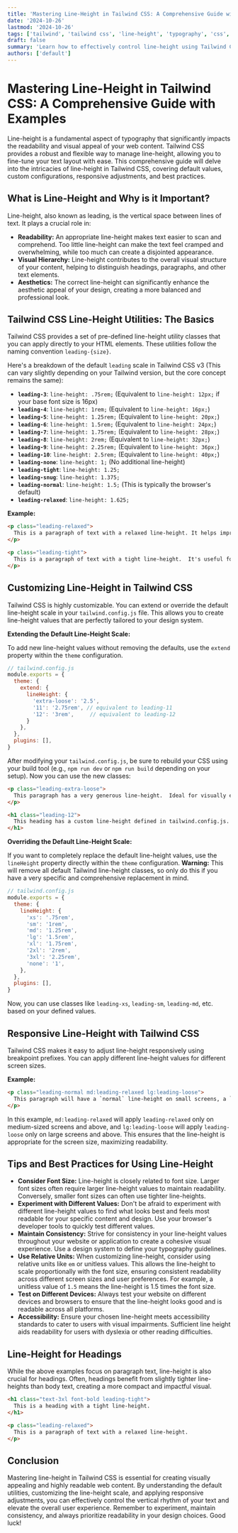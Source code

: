 ```yaml
---
title: 'Mastering Line-Height in Tailwind CSS: A Comprehensive Guide with Examples'
date: '2024-10-26'
lastmod: '2024-10-26'
tags: ['tailwind', 'tailwind css', 'line-height', 'typography', 'css', 'responsive design']
draft: false
summary: 'Learn how to effectively control line-height using Tailwind CSS utilities for enhanced readability and visual appeal. This comprehensive guide covers default values, custom configurations, responsive adjustments, and best practices for optimizing text layout.'
authors: ['default']
---
```


# Mastering Line-Height in Tailwind CSS: A Comprehensive Guide with Examples

Line-height is a fundamental aspect of typography that significantly impacts the readability and visual appeal of your web content. Tailwind CSS provides a robust and flexible way to manage line-height, allowing you to fine-tune your text layout with ease. This comprehensive guide will delve into the intricacies of line-height in Tailwind CSS, covering default values, custom configurations, responsive adjustments, and best practices.

## What is Line-Height and Why is it Important?

Line-height, also known as leading, is the vertical space between lines of text.  It plays a crucial role in:

*   **Readability:** An appropriate line-height makes text easier to scan and comprehend.  Too little line-height can make the text feel cramped and overwhelming, while too much can create a disjointed appearance.
*   **Visual Hierarchy:** Line-height contributes to the overall visual structure of your content, helping to distinguish headings, paragraphs, and other text elements.
*   **Aesthetics:**  The correct line-height can significantly enhance the aesthetic appeal of your design, creating a more balanced and professional look.

## Tailwind CSS Line-Height Utilities: The Basics

Tailwind CSS provides a set of pre-defined line-height utility classes that you can apply directly to your HTML elements. These utilities follow the naming convention `leading-{size}`.

Here's a breakdown of the default `leading` scale in Tailwind CSS v3 (This can vary slightly depending on your Tailwind version, but the core concept remains the same):

*   **`leading-3`**: `line-height: .75rem;` (Equivalent to `line-height: 12px;` if your base font size is 16px)
*   **`leading-4`**: `line-height: 1rem;` (Equivalent to `line-height: 16px;`)
*   **`leading-5`**: `line-height: 1.25rem;` (Equivalent to `line-height: 20px;`)
*   **`leading-6`**: `line-height: 1.5rem;` (Equivalent to `line-height: 24px;`)
*   **`leading-7`**: `line-height: 1.75rem;` (Equivalent to `line-height: 28px;`)
*   **`leading-8`**: `line-height: 2rem;` (Equivalent to `line-height: 32px;`)
*   **`leading-9`**: `line-height: 2.25rem;` (Equivalent to `line-height: 36px;`)
*   **`leading-10`**: `line-height: 2.5rem;` (Equivalent to `line-height: 40px;`)
*   **`leading-none`**: `line-height: 1;`  (No additional line-height)
*   **`leading-tight`**: `line-height: 1.25;`
*   **`leading-snug`**: `line-height: 1.375;`
*   **`leading-normal`**: `line-height: 1.5;`  (This is typically the browser's default)
*   **`leading-relaxed`**: `line-height: 1.625;`

**Example:**

```html
<p class="leading-relaxed">
  This is a paragraph of text with a relaxed line-height. It helps improve readability and visual appeal.  Notice how the lines of text have more space between them.  This is controlled by the `leading-relaxed` class.
</p>

<p class="leading-tight">
  This is a paragraph of text with a tight line-height.  It's useful for shorter paragraphs or when space is at a premium.  Notice how the lines are closer together compared to the relaxed example.  This is controlled by the `leading-tight` class.
</p>
```

## Customizing Line-Height in Tailwind CSS

Tailwind CSS is highly customizable. You can extend or override the default line-height scale in your `tailwind.config.js` file. This allows you to create line-height values that are perfectly tailored to your design system.

**Extending the Default Line-Height Scale:**

To add new line-height values without removing the defaults, use the `extend` property within the `theme` configuration.

```javascript
// tailwind.config.js
module.exports = {
  theme: {
    extend: {
      lineHeight: {
        'extra-loose': '2.5',
        '11': '2.75rem', // equivalent to leading-11
        '12': '3rem',     // equivalent to leading-12
      }
    },
  },
  plugins: [],
}
```

After modifying your `tailwind.config.js`, be sure to rebuild your CSS using your build tool (e.g., `npm run dev` or `npm run build` depending on your setup).  Now you can use the new classes:

```html
<p class="leading-extra-loose">
  This paragraph has a very generous line-height.  Ideal for visually emphasizing shorter blocks of text.
</p>

<h1 class="leading-12">
  This heading has a custom line-height defined in tailwind.config.js.
</h1>
```

**Overriding the Default Line-Height Scale:**

If you want to completely replace the default line-height values, use the `lineHeight` property directly within the `theme` configuration.  **Warning:** This will remove all default Tailwind line-height classes, so only do this if you have a very specific and comprehensive replacement in mind.

```javascript
// tailwind.config.js
module.exports = {
  theme: {
    lineHeight: {
      'xs': '.75rem',
      'sm': '1rem',
      'md': '1.25rem',
      'lg': '1.5rem',
      'xl': '1.75rem',
      '2xl': '2rem',
      '3xl': '2.25rem',
      'none': '1',
    },
  },
  plugins: [],
}
```

Now, you can use classes like `leading-xs`, `leading-sm`, `leading-md`, etc. based on your defined values.

## Responsive Line-Height with Tailwind CSS

Tailwind CSS makes it easy to adjust line-height responsively using breakpoint prefixes. You can apply different line-height values for different screen sizes.

**Example:**

```html
<p class="leading-normal md:leading-relaxed lg:leading-loose">
  This paragraph will have a `normal` line-height on small screens, a `relaxed` line-height on medium screens, and a `loose` line-height on large screens.  This is a great way to optimize readability across various devices.
</p>
```

In this example, `md:leading-relaxed` will apply `leading-relaxed` only on medium-sized screens and above, and `lg:leading-loose` will apply `leading-loose` only on large screens and above. This ensures that the line-height is appropriate for the screen size, maximizing readability.

## Tips and Best Practices for Using Line-Height

*   **Consider Font Size:** Line-height is closely related to font size.  Larger font sizes often require larger line-height values to maintain readability. Conversely, smaller font sizes can often use tighter line-heights.
*   **Experiment with Different Values:** Don't be afraid to experiment with different line-height values to find what looks best and feels most readable for your specific content and design.  Use your browser's developer tools to quickly test different values.
*   **Maintain Consistency:**  Strive for consistency in your line-height values throughout your website or application to create a cohesive visual experience. Use a design system to define your typography guidelines.
*   **Use Relative Units:**  When customizing line-height, consider using relative units like `em` or unitless values.  This allows the line-height to scale proportionally with the font size, ensuring consistent readability across different screen sizes and user preferences.  For example, a unitless value of `1.5` means the line-height is 1.5 times the font size.
*   **Test on Different Devices:** Always test your website on different devices and browsers to ensure that the line-height looks good and is readable across all platforms.
*   **Accessibility:** Ensure your chosen line-height meets accessibility standards to cater to users with visual impairments.  Sufficient line height aids readability for users with dyslexia or other reading difficulties.

## Line-Height for Headings

While the above examples focus on paragraph text, line-height is also crucial for headings. Often, headings benefit from slightly tighter line-heights than body text, creating a more compact and impactful visual.

```html
<h1 class="text-3xl font-bold leading-tight">
  This is a heading with a tight line-height.
</h1>

<p class="leading-relaxed">
  This is a paragraph of text with a relaxed line-height.
</p>
```

## Conclusion

Mastering line-height in Tailwind CSS is essential for creating visually appealing and highly readable web content. By understanding the default utilities, customizing the line-height scale, and applying responsive adjustments, you can effectively control the vertical rhythm of your text and elevate the overall user experience. Remember to experiment, maintain consistency, and always prioritize readability in your design choices.  Good luck!